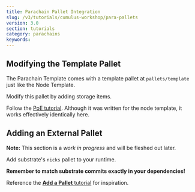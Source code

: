 ```yaml
---
title: Parachain Pallet Integration
slug: /v3/tutorials/cumulus-workshop/para-pallets
version: 3.0 
section: tutorials
category: parachains
keywords:
---
```


## Modifying the Template Pallet

The Parachain Template comes with a template pallet at `pallets/template` just like the Node
Template.

Modify this pallet by adding storage items.

Follow the [PoE tutorial](../../tutorials/proof-of-existence). Although it was
written for the node template, it works effectively identically here.

## Adding an External Pallet

<!-- TODO: add more content and gotchas about pallets in the para-context -->

**Note:** This section is a _work in progress_ and will be fleshed out later.

Add substrate's `nicks` pallet to your runtime.

**Remember to match substrate commits exactly in your dependencies!**

Reference the [**Add a Pallet** tutorial](../../tutorials/add-a-pallet/) for
inspiration.
